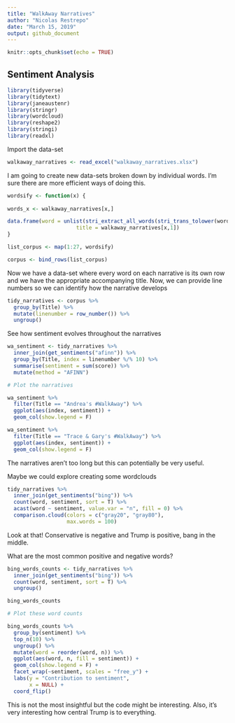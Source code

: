 ```yaml
---
title: "WalkAway Narratives"
author: "Nicolas Restrepo"
date: "March 15, 2019"
output: github_document
---
```


```r
knitr::opts_chunk$set(echo = TRUE)
```

## Sentiment Analysis 

```r

library(tidyverse)
library(tidytext)
library(janeaustenr)
library(stringr)
library(wordcloud)
library(reshape2)
library(stringi)
library(readxl)
```

Import the data-set 

```r

walkaway_narratives <- read_excel("walkaway_narratives.xlsx")

```

I am going to create new data-sets broken down by individual words. I'm sure there are more efficient ways of doing this. 

```r

wordsify <- function(x) {
  
words_x <- walkaway_narratives[x,] 

data.frame(word = unlist(stri_extract_all_words(stri_trans_tolower(words_x$Text))), 
                      title = walkaway_narratives[x,1])
}

list_corpus <- map(1:27, wordsify)

corpus <- bind_rows(list_corpus)

```

Now we have a data-set where every word on each narrative is its own row and we have the appropriate accompanying title. Now, we can provide line numbers so we can identify how the narrative develops 

```r

tidy_narratives <- corpus %>% 
  group_by(Title) %>% 
  mutate(linenumber = row_number()) %>% 
  ungroup() 
```

See how sentiment evolves throughout the narratives 

```r

wa_sentiment <- tidy_narratives %>% 
  inner_join(get_sentiments("afinn")) %>% 
  group_by(Title, index = linenumber %/% 10) %>% 
  summarise(sentiment = sum(score)) %>% 
  mutate(method = "AFINN")

# Plot the narratives 

wa_sentiment %>% 
  filter(Title == "Andrea's #WalkAway") %>% 
  ggplot(aes(index, sentiment)) + 
  geom_col(show.legend = F)

wa_sentiment %>% 
  filter(Title == "Trace & Gary's #WalkAway") %>% 
  ggplot(aes(index, sentiment)) + 
  geom_col(show.legend = F)
```

The narratives aren't too long but this can potentially be very useful. 

Maybe we could explore creating some wordclouds

```r

tidy_narratives %>% 
  inner_join(get_sentiments("bing")) %>% 
  count(word, sentiment, sort = T) %>% 
  acast(word ~ sentiment, value.var = "n", fill = 0) %>% 
  comparison.cloud(colors = c("gray20", "gray80"), 
                   max.words = 100)
```

Look at that! Conservative is negative and Trump is positive, bang in the middle. 

What are the most common positive and negative words? 

```r

bing_words_counts <- tidy_narratives %>% 
  inner_join(get_sentiments("bing")) %>% 
  count(word, sentiment, sort = T) %>% 
  ungroup()

bing_words_counts

# Plot these word counts 

bing_words_counts %>% 
  group_by(sentiment) %>% 
  top_n(10) %>% 
  ungroup() %>% 
  mutate(word = reorder(word, n)) %>% 
  ggplot(aes(word, n, fill = sentiment)) + 
  geom_col(show.legend = F) + 
  facet_wrap(~sentiment, scales = "free_y") + 
  labs(y = "Contribution to sentiment", 
       x = NULL) + 
  coord_flip()
```

This is not the most insightful but the code might be interesting. Also, it's very interesting how central Trump is to everything. 
